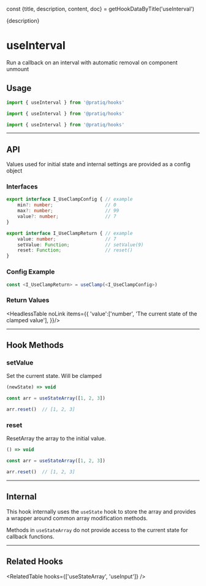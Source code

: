 const {title, description, content, doc} = getHookDataByTitle('useInterval')

<head>
  <title>{title}</title>
  <meta name="description" content={description} />
</head>

<MainText>
{description}
</MainText>

<MainText>
<h1>useInterval</h1>
Run a callback on an interval with automatic removal on component unmount
</MainText>



## Usage

<Tabs>

<TabItem value='simple' label='Simple'>

```js 
import { useInterval } from '@pratiq/hooks'
```

</TabItem>

<TabItem value='advanced' label='Advanced'>

```js
import { useInterval } from '@pratiq/hooks'
```

</TabItem>

<TabItem value='full' label='Full'>

```js
import { useInterval } from '@pratiq/hooks'
```

</TabItem>
</Tabs>












<!--=========================================================================-->

<hr />

## API 

Values used for initial state and internal settings are provided as a config
object 


### Interfaces
```ts
export interface I_UseClampConfig { // example
    min?: number;                   // 0
    max?: number;                   // 99
    value?: number;                 // 7
}

export interface I_UseClampReturn { // example
    value: number;                  // 7
    setValue: Function;             // setValue(9)
    reset: Function;                // reset()
}
```


### Config Example

```ts
const <I_UseClampReturn> = useClamp(<I_UseClampConfig>)
```


### Return Values

<HeadlessTable noLink items={{
    'value':['number', 'The current state of the clamped value'],
}}/>













<!--=========================================================================-->

<hr />


## Hook Methods

<Card>

### setValue
Set the current state. Will be clamped

```ts
(newState) => void 
```
```ts
const arr = useStateArray([1, 2, 3])

arr.reset()  // [1, 2, 3]
```

</Card>
<Card>



### reset
ResetArray the array to the initial value.

```ts
() => void 
```
```ts
const arr = useStateArray([1, 2, 3])

arr.reset()  // [1, 2, 3]
```

</Card>












<!--=========================================================================-->

<hr />


## Internal

This hook internally uses the `useState` hook to store the array and provides 
a wrapper around common array modification methods. 

Methods in `useStateArray` do not provide access to the current state for callback 
functions.



<!--=========================================================================-->

<hr />


## Related Hooks


<RelatedTable hooks={['useStateArray', 'useInput']} />
